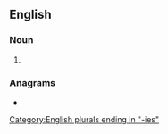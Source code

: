 ==English==

===Noun===
{{head|en|noun plural form}}

# {{plural of|rowdy|lang=en}}

===Anagrams===
* {{anagrams|en|dowries|weirdos|wordies}}

[[Category:English plurals ending in "-ies"]]